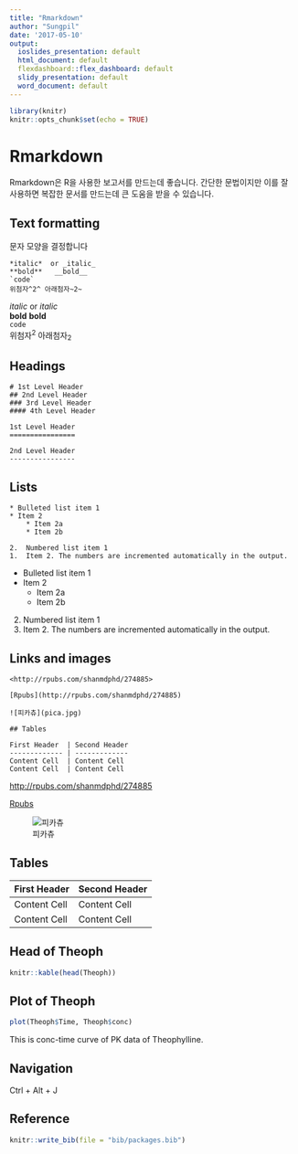 ```yaml
---
title: "Rmarkdown"
author: "Sungpil"
date: '2017-05-10'
output:
  ioslides_presentation: default
  html_document: default
  flexdashboard::flex_dashboard: default
  slidy_presentation: default
  word_document: default
---
```


```r
library(knitr)
knitr::opts_chunk$set(echo = TRUE)
```

# Rmarkdown

Rmarkdown은 R을 사용한 보고서를 만드는데 좋습니다. 
간단한 문법이지만 이를 잘 사용하면 복잡한 문서를 만드는데 큰 도움을 받을 수 있습니다.

## Text formatting

문자 모양을 결정합니다

```
*italic*  or _italic_  
**bold**   __bold__  
`code`  
위첨자^2^ 아래첨자~2~
```

*italic*  or _italic_  
**bold**   __bold__  
`code`  
위첨자^2^ 아래첨자~2~

## Headings

```
# 1st Level Header
## 2nd Level Header
### 3rd Level Header
#### 4th Level Header

1st Level Header
================

2nd Level Header
----------------
```


## Lists

```
* Bulleted list item 1
* Item 2
    * Item 2a
    * Item 2b

2.  Numbered list item 1
1.  Item 2. The numbers are incremented automatically in the output.
```

* Bulleted list item 1
* Item 2
    * Item 2a
    * Item 2b

2.  Numbered list item 1
1.  Item 2. The numbers are incremented automatically in the output.

## Links and images

```
<http://rpubs.com/shanmdphd/274885>

[Rpubs](http://rpubs.com/shanmdphd/274885)

![피카츄](pica.jpg)

## Tables 

First Header  | Second Header
------------- | -------------
Content Cell  | Content Cell
Content Cell  | Content Cell
```

<http://rpubs.com/shanmdphd/274885>

[Rpubs](http://rpubs.com/shanmdphd/274885)

![피카츄](pica.jpg)

## Tables 

First Header  | Second Header
------------- | -------------
Content Cell  | Content Cell
Content Cell  | Content Cell

## Head of Theoph

```r
knitr::kable(head(Theoph))
```

## Plot of Theoph

```r
plot(Theoph$Time, Theoph$conc)
```

This is conc-time curve of PK data of Theophylline.

## Navigation

Ctrl + Alt + J

## Reference

```r
knitr::write_bib(file = "bib/packages.bib")
```

